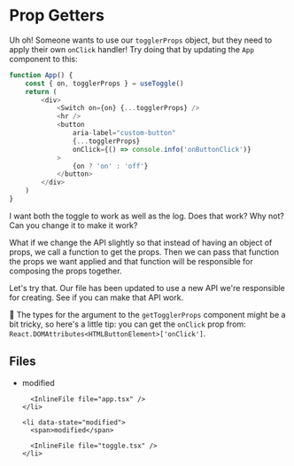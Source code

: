 # Prop Getters

Uh oh! Someone wants to use our `togglerProps` object, but they need to apply
their own `onClick` handler! Try doing that by updating the `App` component to
this:

```javascript
function App() {
	const { on, togglerProps } = useToggle()
	return (
		<div>
			<Switch on={on} {...togglerProps} />
			<hr />
			<button
				aria-label="custom-button"
				{...togglerProps}
				onClick={() => console.info('onButtonClick')}
			>
				{on ? 'on' : 'off'}
			</button>
		</div>
	)
}
```

I want both the toggle to work as well as the log. Does that work? Why not? Can
you change it to make it work?

What if we change the API slightly so that instead of having an object of props,
we call a function to get the props. Then we can pass that function the props we
want applied and that function will be responsible for composing the props
together.

Let's try that. Our <InlineFile file="app.tsx" /> file has been updated to use a
new API we're responsible for creating. See if you can make that API work.

🦺 The types for the argument to the `getTogglerProps` component might be a bit
tricky, so here's a little tip: you can get the `onClick` prop from:
`React.DOMAttributes<HTMLButtonElement>['onClick']`.

<section id="files" className="not-prose">
  <h2>Files</h2>

  <ul>
    <li data-state="modified">
      <span>modified</span>

      <InlineFile file="app.tsx" />
    </li>

    <li data-state="modified">
      <span>modified</span>

      <InlineFile file="toggle.tsx" />
    </li>

  </ul>
</section>
